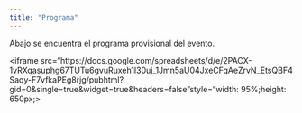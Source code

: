 ```yaml
---
title: "Programa"
---
```


Abajo se encuentra el programa provisional del evento.

<iframe src="https://docs.google.com/spreadsheets/d/e/2PACX-1vRXqasuphg67TUTu6gvuRuxeh1I30uj_1Jmn5aU04JxeCFqAeZrvN_EtsQBF4Saqy-F7vfkaPEg8rjg/pubhtml?gid=0&amp;single=true&amp;widget=true&amp;headers=false"style="width: 95%;height: 650px;></iframe>

